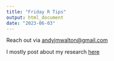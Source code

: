 ```yaml
---
title: "Friday R Tips"
output: html_document
date: "2023-06-03"
---
```


Reach out via [andyjmwalton@gmail.com](mailto:andyjmwalton@gmail.com)

I mostly post about my research [here](https://twitter.com/andyjmwalton)